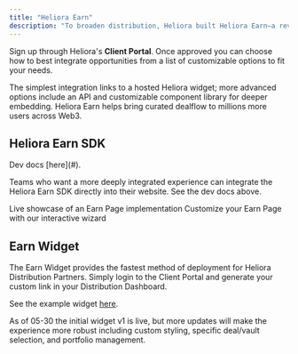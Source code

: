 ```yaml
---
title: "Heliora Earn"
description: "To broaden distribution, Heliora built Heliora Earn—a revenue-sharing product for partners who surface Heliora opportunities within their application interfaces."
---
```


Sign up through Heliora's **Client Portal**. Once approved you can choose how to best integrate opportunities from a list of customizable options to fit your needs.

The simplest integration links to a hosted Heliora widget; more advanced options include an API and customizable component library for deeper embedding. Heliora Earn helps bring curated dealflow to millions more users across Web3.

## Heliora Earn SDK

<Info>
Dev docs [here](#).
</Info>

Teams who want a more deeply integrated experience can integrate the Heliora Earn SDK directly into their website. See the dev docs above.

<CardGroup cols={2}>
  <Card
    title="Showcase"
    icon="star"
    href="#"
  >
    Live showcase of an Earn Page implementation
  </Card>
  <Card
    title="Wizard"
    icon="wand-magic-sparkles"
    href="#"
  >
    Customize your Earn Page with our interactive wizard
  </Card>
</CardGroup>

## Earn Widget

The Earn Widget provides the fastest method of deployment for Heliora Distribution Partners. Simply login to the Client Portal and generate your custom link in your Distribution Dashboard.

See the example widget [here](#).

As of 05-30 the initial widget v1 is live, but more updates will make the experience more robust including custom styling, specific deal/vault selection, and portfolio management.
